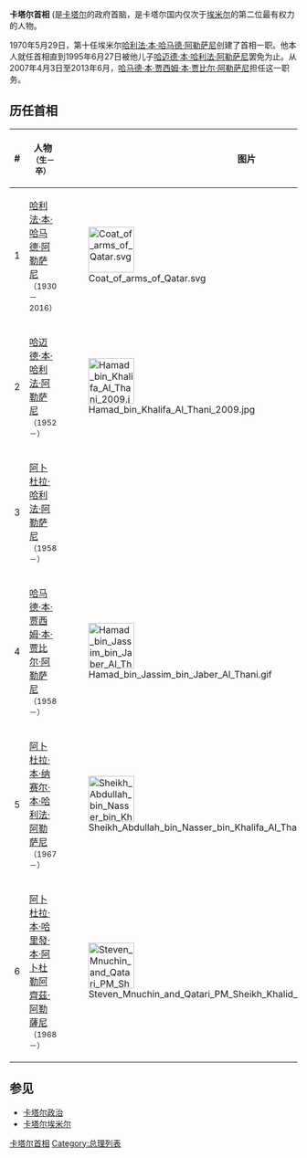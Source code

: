 {{Infobox Political post
|post            = 首相
|body            = 卡塔尔
|insignia        = Coat_of_arms_of_Qatar.svg
|insigniasize    = 100px
|insigniacaption = [[卡塔尔国徽|卡塔尔国徽]]
|image           = 
|incumbent       = [[阿卜杜拉·本·哈里發·本·阿卜杜勒阿齊茲·阿勒薩尼|阿卜杜拉·本·哈里發·本·阿卜杜勒阿齊茲·阿勒薩尼]]
|incumbentsince  = 2020年1月28日
|style           =
|residence       = Green Palace
|appointer       = [[卡塔尔埃米尔|卡塔尔埃米尔]]
|termlength      =
|formation       = 1970年5月29日
|inaugural       = [[哈利法·本·哈马德阿勒萨尼|哈利法·本·哈马德阿勒萨尼]]
|website         = 
}}

'''卡塔尔首相''' ({{lang-ar|رئیس الوزرا القطری}}是[[卡塔尔|卡塔尔]]的政府首脑，是卡塔尔国内仅次于[[卡塔尔埃米尔|埃米尔]]的第二位最有权力的人物。

1970年5月29日，第十任埃米尔[[哈利法·本·哈马德·阿勒萨尼|哈利法·本·哈马德·阿勒萨尼]]创建了首相一职。他本人就任首相直到1995年6月27日被他儿子[[哈迈德·本·哈利法·阿勒萨尼|哈迈德·本·哈利法·阿勒萨尼]]罢免为止。从2007年4月3日至2013年6月，[[哈马德·本·贾西姆·本·贾比尔·阿勒萨尼|哈马德·本·贾西姆·本·贾比尔·阿勒萨尼]]担任这一职务。

==历任首相==
{| class="wikitable"
! #
! 人物<br><small>（生－卒）
! 图片
! 就任
! 离任
|-
| 1 || [[哈利法·本·哈马德·阿勒萨尼|哈利法·本·哈马德·阿勒萨尼]]<br><small>（1930－2016） || [[File:Coat_of_arms_of_Qatar.svg|80px]] || 1970年5月29日 || 1995年6月27日 <small>（被废黜）</small>
|-
| 2 || [[哈迈德·本·哈利法·阿勒萨尼|哈迈德·本·哈利法·阿勒萨尼]]<br><small>（1952－） || [[File:Hamad_bin_Khalifa_Al_Thani_2009.jpg|80px]] || 1995年6月27日 || 1996年10月29日
|-
| 3 || [[阿卜杜拉·哈利法·阿勒萨尼|阿卜杜拉·哈利法·阿勒萨尼]]<br><small>（1958－） |||| 1996年10月29日 || 2007年4月3日 <small>(辞职)</small>
|-
| 4 || [[哈马德·本·贾西姆·本·贾比尔·阿勒萨尼|哈马德·本·贾西姆·本·贾比尔·阿勒萨尼]]<br><small>（1958－） || [[File:Hamad_bin_Jassim_bin_Jaber_Al_Thani.gif|80px]] || 2007年4月3日 || 2013年6月26日
|-
| 5 || [[阿卜杜拉·本·纳赛尔·本·哈利法·阿勒萨尼|阿卜杜拉·本·纳赛尔·本·哈利法·阿勒萨尼]]<br><small>（1967－） || [[File:Sheikh_Abdullah_bin_Nasser_bin_Khalifa_Al_Thani.jpeg|80px]] || 2013年6月26日 || 2020年1月28日<small>（辭職）</small>
|-
| 6 || [[阿卜杜拉·本·哈里發·本·阿卜杜勒阿齊茲·阿勒薩尼|阿卜杜拉·本·哈里發·本·阿卜杜勒阿齊茲·阿勒薩尼]]<br><small>（1968－） || [[File:Steven_Mnuchin_and_Qatari_PM_Sheikh_Khalid_Feb_2020_(cropped).jpg|80px]] || 2020年1月28日 || 现任
|}

==参见==
*[[卡塔尔政治|卡塔尔政治]]
*[[卡塔尔埃米尔|卡塔尔埃米尔]]

{{亚洲政府首脑}}
{{卡塔尔专题|state=collapsed}}
[[Category:卡塔尔首相|]]
[[Category:总理列表|Category:总理列表]]